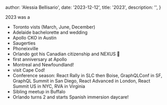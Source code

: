 
  author: 'Alessia Bellisario',
  date: '2023-12-12',
  title: '2023',
  description: '',
}


2023 was a 

- Toronto vists (March, June, December)
- Adelaide bachelorette and wedding
- Apollo CKO in Austin
- Saugerties
- Phoneixville
- Orlando got his Canadian citizenship and NEXUS :tada:
- first anniversary at Apollo
- Montreal and Newfoundland!
- visit Cape Cod!
- Conference season: React Rally in SLC then Boise, GraphQLConf in SF, GraphQL Summit in San Diego, React Advanced in London, React Summit US in NYC, RVA in Virginia
- Sibling meetup in Buffalo
- Orlando turns 2 and starts Spanish immersion daycare!